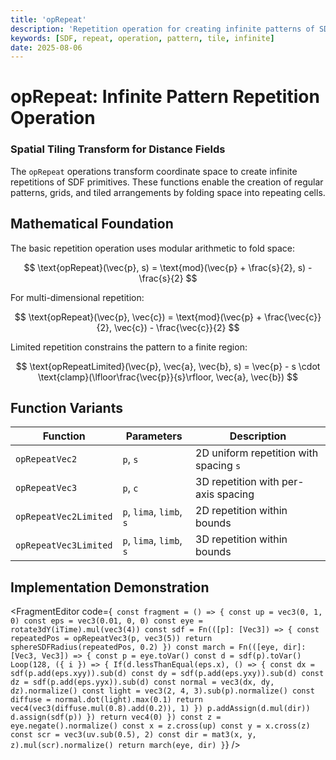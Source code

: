 ```yaml
---
title: 'opRepeat'
description: 'Repetition operation for creating infinite patterns of SDF shapes'
keywords: [SDF, repeat, operation, pattern, tile, infinite]
date: 2025-08-06
---
```



# opRepeat: Infinite Pattern Repetition Operation

### Spatial Tiling Transform for Distance Fields

The `opRepeat` operations transform coordinate space to create infinite repetitions of SDF primitives. These functions enable the creation of regular patterns, grids, and tiled arrangements by folding space into repeating cells.

## Mathematical Foundation

The basic repetition operation uses modular arithmetic to fold space:

$$
\text{opRepeat}(\vec{p}, s) = \text{mod}(\vec{p} + \frac{s}{2}, s) - \frac{s}{2}
$$

For multi-dimensional repetition:

$$
\text{opRepeat}(\vec{p}, \vec{c}) = \text{mod}(\vec{p} + \frac{\vec{c}}{2}, \vec{c}) - \frac{\vec{c}}{2}
$$

Limited repetition constrains the pattern to a finite region:

$$
\text{opRepeatLimited}(\vec{p}, \vec{a}, \vec{b}, s) = \vec{p} - s \cdot \text{clamp}(\lfloor\frac{\vec{p}}{s}\rfloor, \vec{a}, \vec{b})
$$

## Function Variants

| Function              | Parameters               | Description                            |
| --------------------- | ------------------------ | -------------------------------------- |
| `opRepeatVec2`        | `p`, `s`                 | 2D uniform repetition with spacing `s` |
| `opRepeatVec3`        | `p`, `c`                 | 3D repetition with per-axis spacing    |
| `opRepeatVec2Limited` | `p`, `lima`, `limb`, `s` | 2D repetition within bounds            |
| `opRepeatVec3Limited` | `p`, `lima`, `limb`, `s` | 3D repetition within bounds            |

## Implementation Demonstration

<FragmentEditor
        code={`
const fragment = () => {
        const up = vec3(0, 1, 0)
        const eps = vec3(0.01, 0, 0)
        const eye = rotate3dY(iTime).mul(vec3(4))
        const sdf = Fn(([p]: [Vec3]) => {
                const repeatedPos = opRepeatVec3(p, vec3(5))
                return sphereSDFRadius(repeatedPos, 0.2)
        })
        const march = Fn(([eye, dir]: [Vec3, Vec3]) => {
                const p = eye.toVar()
                const d = sdf(p).toVar()
                Loop(128, ({ i }) => {
                        If(d.lessThanEqual(eps.x), () => {
                                const dx = sdf(p.add(eps.xyy)).sub(d)
                                const dy = sdf(p.add(eps.yxy)).sub(d)
                                const dz = sdf(p.add(eps.yyx)).sub(d)
                                const normal = vec3(dx, dy, dz).normalize()
                                const light = vec3(2, 4, 3).sub(p).normalize()
                                const diffuse = normal.dot(light).max(0.1)
                                return vec4(vec3(diffuse.mul(0.8).add(0.2)), 1)
                        })
                        p.addAssign(d.mul(dir))
                        d.assign(sdf(p))
                })
                return vec4(0)
        })
        const z = eye.negate().normalize()
        const x = z.cross(up)
        const y = x.cross(z)
        const scr = vec3(uv.sub(0.5), 2)
        const dir = mat3(x, y, z).mul(scr).normalize()
        return march(eye, dir)
}`}
/>
